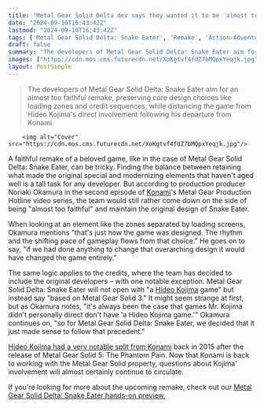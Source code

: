 ```yaml
---
title: "Metal Gear Solid Delta dev says they wanted it to be 'almost too faithful' and explain why it's not called 'a Hideo Kojima game'"
date: "2024-09-10T16:43:42Z"
lastmod: "2024-09-10T16:43:42Z"
tags: ['Metal Gear Solid Delta: Snake Eater', 'Remake', 'Action-Adventure', 'Stealth', 'Konami', 'Hideo Kojima', 'PlayStation 5', 'Xbox Series X/S', 'PC']
draft: false
summary: "The developers of Metal Gear Solid Delta: Snake Eater aim for an almost too faithful remake, preserving core design choices like loading zones and credit sequences, while distancing the game from Hideo Kojima's direct involvement following his departure from Konami."
images: ["https://cdn.mos.cms.futurecdn.net/XoKgtvf4fdZ7bMQpxYeqjk.jpg"]
layout: PostSimple
---
```

> The developers of Metal Gear Solid Delta: Snake Eater aim for an almost too faithful remake, preserving core design choices like loading zones and credit sequences, while distancing the game from Hideo Kojima's direct involvement following his departure from Konami.


        <img alt="Cover" src="https://cdn.mos.cms.futurecdn.net/XoKgtvf4fdZ7bMQpxYeqjk.jpg"/>
        
A faithful remake of a beloved game, like in the case of Metal Gear Solid Delta: Snake Eater, can be tricky. Finding the balance between retaining what made the original special and modernizing elements that haven't aged well is a tall task for any developer. But according to production producer Noriaki Okamura in the second episode of [Konami](https://www.gamesradar.com/tag/konami/)'s Metal Gear Production Hotline video series, the team would still rather come down on the side of being "almost too faithful" and maintain the original design of Snake Eater.

When looking at an element like the zones separated by loading screens, Okamura mentions "that's just how the game was designed. The rhythm and the shifting pace of gameplay flows from that choice." He goes on to say, "if we had done anything to change that overarching design it would have changed the game entirely."

The same logic applies to the credits, where the team has decided to include the original developers – with one notable exception. Metal Gear Solid Delta: Snake Eater will not open with "a [Hideo Kojima](https://www.gamesradar.com/tag/hideo-kojima/) game" but instead say "based on Metal Gear Solid 3." It might seem strange at first, but as Okamura notes, "it's always been the case that games Mr. Kojima didn't personally direct don't have 'a Hideo Kojima game.'" Okamura continues on, "so for Metal Gear Solid Delta: Snake Eater, we decided that it just made sense to follow that precedent."

[Hideo Kojima had a very notable split from Konami](https://www.gamesradar.com/hideo-kojima-talks-konami-breakup-i-thought-i-had-lost-everything/) back in 2015 after the release of Metal Gear Solid 5: The Phantom Pain. Now that Konami is back to working with the Metal Gear Solid property, questions about Kojima' involvement will almost certainly continue to circulate.

If you're looking for more about the upcoming remake, check out our [Metal Gear Solid Delta: Snake Eater hands-on preview.](https://www.gamesradar.com/games/metal-gear/metal-gear-solid-delta-snake-eater-hands-on-preview/) 
        